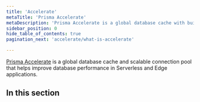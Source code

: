 ```yaml
---
title: 'Accelerate'
metaTitle: 'Prisma Accelerate'
metaDescription: 'Prisma Accelerate is a global database cache with built-in connection pooling that helps improve database performance in Serverless and Edge applications.'
sidebar_position: 0
hide_table_of_contents: true
pagination_next: 'accelerate/what-is-accelerate'

---
```


<TopBlock title={frontMatter.title}>

[Prisma Accelerate](https://www.prisma.io/data-platform/accelerate) is a global database cache and scalable connection pool that helps improve database performance in Serverless and Edge applications.

</TopBlock>

## In this section

<Subsections depth="3" />
